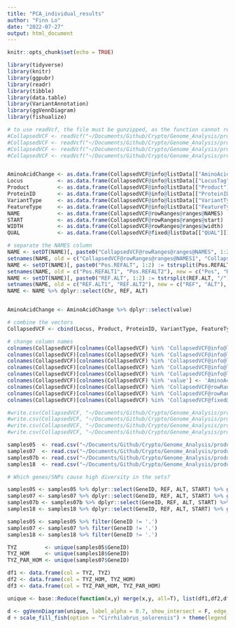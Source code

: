 ```yaml
---
title: "PCA_individual_results"
author: "Finn Lo"
date: "2022-07-27"
output: html_document
---
```

  
```r
knitr::opts_chunk$set(echo = TRUE)
```

```r
library(tidyverse)
library(knitr)
library(ggpubr)
library(readr)
library(tibble)
library(data.table)
library(VariantAnnotation)
library(ggVennDiagram)
library(fishualize)
```

``` r
# to use readVcf, the file must be gunzipped, as the function cannot read .vcf.gz files!
#CollapsedVCF <- readVcf("~/Documents/Github/Crypto/Genome_Analysis/products/vcfAnnotated/05_samples_filtered_stats2_annotated.vcf")
#CollapsedVCF <- readVcf("~/Documents/Github/Crypto/Genome_Analysis/products/vcfAnnotated/07_samples_filtered_stats2_annotated.vcf")
#CollapsedVCF <- readVcf("~/Documents/Github/Crypto/Genome_Analysis/products/vcfAnnotated/07_samples_filtered_annotated.vcf")
#CollapsedVCF <- readVcf("~/Documents/Github/Crypto/Genome_Analysis/products/vcfAnnotated/18_samples_filtered_stats2_annotated.vcf")


AminoAcidChange <- as.data.frame(CollapsedVCF@info@listData[["AminoAcidChange"]])
Locus           <- as.data.frame(CollapsedVCF@info@listData[["LocusTag"]]@unlistData)
Product         <- as.data.frame(CollapsedVCF@info@listData[["Product"]]@unlistData)
ProteinID       <- as.data.frame(CollapsedVCF@info@listData[["ProteinID"]]@unlistData)
VariantType     <- as.data.frame(CollapsedVCF@info@listData[["VariantType"]]@unlistData)
FeatureType     <- as.data.frame(CollapsedVCF@info@listData[["FeatureType"]]@unlistData)
NAME            <- as.data.frame(CollapsedVCF@rowRanges@ranges@NAMES)
START           <- as.data.frame(CollapsedVCF@rowRanges@ranges@start)
WIDTH           <- as.data.frame(CollapsedVCF@rowRanges@ranges@width)
QUAL            <- as.data.frame(CollapsedVCF@fixed@listData[["QUAL"]])

# separate the NAMES column
NAME <- setDT(NAME)[, paste0("CollapsedVCF@rowRanges@ranges@NAMES", 1:2) := tstrsplit(CollapsedVCF@rowRanges@ranges@NAMES, ":")]
setnames(NAME, old = c("CollapsedVCF@rowRanges@ranges@NAMES1", "CollapsedVCF@rowRanges@ranges@NAMES2"), new = c("Chr", "Pos.REFALT"), skip_absent = T)
NAME <- setDT(NAME)[, paste0("Pos.REFALT", 1:2) := tstrsplit(Pos.REFALT, "_")]
setnames(NAME, old = c("Pos.REFALT1", "Pos.REFALT2"), new = c("Pos", "REF.ALT"), skip_absent = T)
NAME <- setDT(NAME)[, paste0("REF.ALT", 1:2) := tstrsplit(REF.ALT, "/")]
setnames(NAME, old = c("REF.ALT1", "REF.ALT2"), new = c("REF", "ALT"), skip_absent = T)
NAME <- NAME %>% dplyr::select(Chr, REF, ALT)


AminoAcidChange <- AminoAcidChange %>% dplyr::select(value)

# combine the vectors
CollapsedVCF <- cbind(Locus, Product, ProteinID, VariantType, FeatureType, NAME, AminoAcidChange, START, WIDTH, QUAL)

# change column names
colnames(CollapsedVCF)[colnames(CollapsedVCF) %in% 'CollapsedVCF@info@listData[["LocusTag"]]@unlistData'] <- 'GeneID'
colnames(CollapsedVCF)[colnames(CollapsedVCF) %in% 'CollapsedVCF@info@listData[["ProteinID"]]@unlistData'] <- 'ProteinID'
colnames(CollapsedVCF)[colnames(CollapsedVCF) %in% 'CollapsedVCF@info@listData[["VariantType"]]@unlistData'] <- 'VariantType'
colnames(CollapsedVCF)[colnames(CollapsedVCF) %in% 'CollapsedVCF@info@listData[["FeatureType"]]@unlistData'] <- 'FeatureType'
colnames(CollapsedVCF)[colnames(CollapsedVCF) %in% 'CollapsedVCF@info@listData[["Product"]]@unlistData'] <- 'Product'
colnames(CollapsedVCF)[colnames(CollapsedVCF) %in% 'value'] <- 'AminoAcidChange'
colnames(CollapsedVCF)[colnames(CollapsedVCF) %in% 'CollapsedVCF@rowRanges@ranges@start'] <- 'START'
colnames(CollapsedVCF)[colnames(CollapsedVCF) %in% 'CollapsedVCF@rowRanges@ranges@width'] <- 'WIDTH'
colnames(CollapsedVCF)[colnames(CollapsedVCF) %in% 'CollapsedVCF@fixed@listData[["QUAL"]]'] <- 'QUAL'

#write.csv(CollapsedVCF, "~/Documents/Github/Crypto/Genome_Analysis/products/csv/05_samples_stats2.csv")
#write.csv(CollapsedVCF, "~/Documents/Github/Crypto/Genome_Analysis/products/csv/07_samples_stats2.csv")
#write.csv(CollapsedVCF, "~/Documents/Github/Crypto/Genome_Analysis/products/csv/07_samples.csv")
#write.csv(CollapsedVCF, "~/Documents/Github/Crypto/Genome_Analysis/products/csv/18_samples_stats2.csv")

```

################################################################################
################################################################################
################################################################################

``` r
samples05  <- read.csv("~/Documents/Github/Crypto/Genome_Analysis/products/csv/05_samples_stats2.csv")
samples07  <- read.csv("~/Documents/Github/Crypto/Genome_Analysis/products/csv/07_samples_stats2.csv")
samples07b <- read.csv("~/Documents/Github/Crypto/Genome_Analysis/products/csv/07_samples.csv")
samples18  <- read.csv("~/Documents/Github/Crypto/Genome_Analysis/products/csv/18_samples_stats2.csv")

# Which genes/SNPs cause high diversity in the sets?

samples05 <- samples05 %>% dplyr::select(GeneID, REF, ALT, START) %>% group_by(GeneID)
samples07 <- samples07 %>% dplyr::select(GeneID, REF, ALT, START) %>% group_by(GeneID)
samples07b <- samples07b %>% dplyr::select(GeneID, REF, ALT, START) %>% group_by(GeneID)
samples18 <- samples18 %>% dplyr::select(GeneID, REF, ALT, START) %>% group_by(GeneID)

samples05 <- samples05 %>% filter(GeneID != '.')
samples07 <- samples07 %>% filter(GeneID != '.')
samples18 <- samples18 %>% filter(GeneID != '.')

TYZ         <- unique(samples05$GeneID)
TYZ_HOM     <- unique(samples18$GeneID)
TYZ_PAR_HOM <- unique(samples07$GeneID)

df1 <- data.frame(col = TYZ, TYZ)
df2 <- data.frame(col = TYZ_HOM, TYZ_HOM)
df3 <- data.frame(col = TYZ_PAR_HOM, TYZ_PAR_HOM)

unique <- base::Reduce(function(x,y) merge(x,y, all=T), list(df1,df2,df3)) [,-1]

d <- ggVennDiagram(unique, label_alpha = 0.7, show_intersect = F, edge_size = 0, label = "count")
d + scale_fill_fish(option = "Cirrhilabrus_solorensis") + theme(legend.position = "none")
```